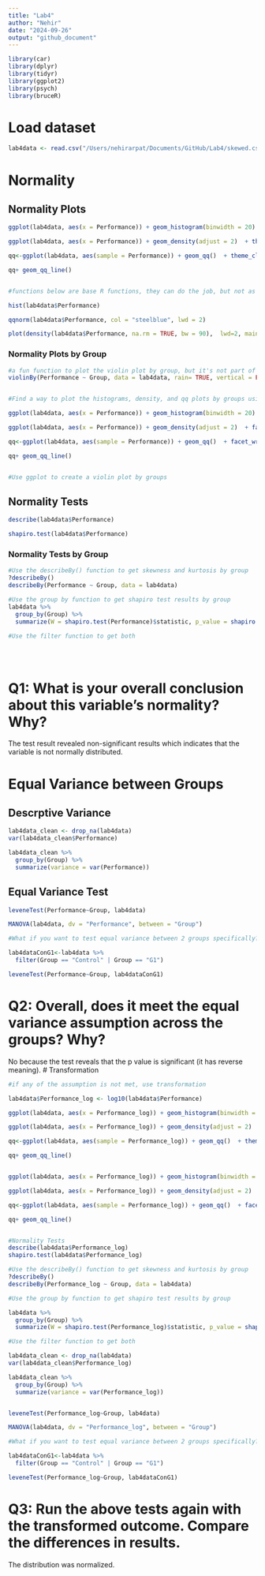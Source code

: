 ```yaml
---
title: "Lab4"
author: "Nehir"
date: "2024-09-26"
output: "github_document"
---
```


```r
library(car)
library(dplyr)
library(tidyr)
library(ggplot2)
library(psych)
library(bruceR)

```

# Load dataset
```r

lab4data <- read.csv("/Users/nehirarpat/Documents/GitHub/Lab4/skewed.csv")


```


# Normality
## Normality Plots
```r


ggplot(lab4data, aes(x = Performance)) + geom_histogram(binwidth = 20) + theme_classic()

ggplot(lab4data, aes(x = Performance)) + geom_density(adjust = 2)  + theme_classic()

qq<-ggplot(lab4data, aes(sample = Performance)) + geom_qq()  + theme_classic()

qq+ geom_qq_line()


#functions below are base R functions, they can do the job, but not as customizable as ggplot

hist(lab4data$Performance)

qqnorm(lab4data$Performance, col = "steelblue", lwd = 2)

plot(density(lab4data$Performance, na.rm = TRUE, bw = 90),  lwd=2, main = "")

```

### Normality Plots by Group
```r

#a fun function to plot the violin plot by group, but it's not part of ggplot
violinBy(Performance ~ Group, data = lab4data, rain= TRUE, vertical = FALSE)


#Find a way to plot the histograms, density, and qq plots by groups using ggplot

ggplot(lab4data, aes(x = Performance)) + geom_histogram(binwidth = 20) + facet_wrap(~Group) + theme_classic()

ggplot(lab4data, aes(x = Performance)) + geom_density(adjust = 2)  + facet_wrap(~Group) + theme_classic()

qq<-ggplot(lab4data, aes(sample = Performance)) + geom_qq()  + facet_wrap(~Group) + theme_classic()

qq+ geom_qq_line()


#Use ggplot to create a violin plot by groups


```


## Normality Tests
```r

describe(lab4data$Performance)

shapiro.test(lab4data$Performance)


```

### Normality Tests by Group
```r

#Use the describeBy() function to get skewness and kurtosis by group
?describeBy()
describeBy(Performance ~ Group, data = lab4data)

#Use the group by function to get shapiro test results by group
lab4data %>%
  group_by(Group) %>%
  summarize(W = shapiro.test(Performance)$statistic, p_value = shapiro.test(Performance)$p.value)

#Use the filter function to get both





```
# Q1: What is your overall conclusion about this variable's normality? Why?
The test result revealed non-significant results which indicates that the variable is not normally distributed.


# Equal Variance between Groups
## Descrptive Variance
```r
lab4data_clean <- drop_na(lab4data)
var(lab4data_clean$Performance)

lab4data_clean %>%
  group_by(Group) %>%
  summarize(variance = var(Performance))


```

## Equal Variance Test
```r


leveneTest(Performance~Group, lab4data)

MANOVA(lab4data, dv = "Performance", between = "Group")

#What if you want to test equal variance between 2 groups specifically? 

lab4dataConG1<-lab4data %>%
  filter(Group == "Control" | Group == "G1")

leveneTest(Performance~Group, lab4dataConG1)


```

# Q2: Overall, does it meet the equal variance assumption across the groups? Why?
No because the test reveals that the p value is significant (it has reverse meaning).
# Transformation
```r

#if any of the assumption is not met, use transformation 

lab4data$Performance_log <- log10(lab4data$Performance)

ggplot(lab4data, aes(x = Performance_log)) + geom_histogram(binwidth = .2) + theme_classic()

ggplot(lab4data, aes(x = Performance_log)) + geom_density(adjust = 2)  + theme_classic()

qq<-ggplot(lab4data, aes(sample = Performance_log)) + geom_qq()  + theme_classic()

qq+ geom_qq_line()


ggplot(lab4data, aes(x = Performance_log)) + geom_histogram(binwidth = .2) + facet_wrap(~Group) + theme_classic()

ggplot(lab4data, aes(x = Performance_log)) + geom_density(adjust = 2)  + facet_wrap(~Group) + theme_classic()

qq<-ggplot(lab4data, aes(sample = Performance_log)) + geom_qq()  + facet_wrap(~Group) + theme_classic()

qq+ geom_qq_line()


#Normality Tests
describe(lab4data$Performance_log)
shapiro.test(lab4data$Performance_log)

#Use the describeBy() function to get skewness and kurtosis by group
?describeBy()
describeBy(Performance_log ~ Group, data = lab4data)

#Use the group by function to get shapiro test results by group

lab4data %>%
  group_by(Group) %>%
  summarize(W = shapiro.test(Performance_log)$statistic, p_value = shapiro.test(Performance_log)$p.value)

#Use the filter function to get both

lab4data_clean <- drop_na(lab4data)
var(lab4data_clean$Performance_log)

lab4data_clean %>%
  group_by(Group) %>%
  summarize(variance = var(Performance_log))


leveneTest(Performance_log~Group, lab4data)

MANOVA(lab4data, dv = "Performance_log", between = "Group")

#What if you want to test equal variance between 2 groups specifically? 

lab4dataConG1<-lab4data %>%
  filter(Group == "Control" | Group == "G1")

leveneTest(Performance_log~Group, lab4dataConG1)

```

# Q3: Run the above tests again with the transformed outcome. Compare the differences in results.
The distribution was normalized. 
